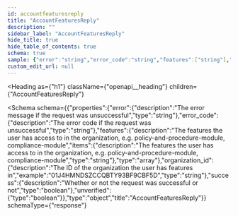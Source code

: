 ```yaml
---
id: accountfeaturesreply
title: "AccountFeaturesReply"
description: ""
sidebar_label: "AccountFeaturesReply"
hide_title: true
hide_table_of_contents: true
schema: true
sample: {"error":"string","error_code":"string","features":["string"],"organization_id":"01J4HMNDSZCCQBTY93BF9CBF5D","success":true,"unverified":true}
custom_edit_url: null
---
```



<Heading
  as={"h1"}
  className={"openapi__heading"}
  children={"AccountFeaturesReply"}
>
</Heading>





<Schema
  schema={{"properties":{"error":{"description":"The error message if the request was unsuccessful","type":"string"},"error_code":{"description":"The error code if the request was unsuccessful","type":"string"},"features":{"description":"The features the user has access to in the organization, e.g. policy-and-procedure-module, compliance-module","items":{"description":"The features the user has access to in the organization, e.g. policy-and-procedure-module, compliance-module","type":"string"},"type":"array"},"organization_id":{"description":"The ID of the organization the user has features in","example":"01J4HMNDSZCCQBTY93BF9CBF5D","type":"string"},"success":{"description":"Whether or not the request was successful or not","type":"boolean"},"unverified":{"type":"boolean"}},"type":"object","title":"AccountFeaturesReply"}}
  schemaType={"response"}
>

</Schema>
